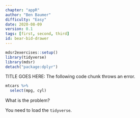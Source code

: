 ```yaml
---
chapter: "appR"
author: "Ben Baumer"
difficulty: "Easy"
date: 2020-08-09 
version: 0.1
tags: [first, second, third]
id: bear-bid-drawer
---
```


```r
mdsr2exercises::setup()
library(tidyverse)
library(mdsr)
detach("package:dplyr")
```

TITLE GOES HERE: The following code chunk throws an error. 

```r
mtcars %>%
  select(mpg, cyl)
```

What is the problem? 

<!--answer-start-->
You need to load the `tidyverse`.
<!--answer-end-->


